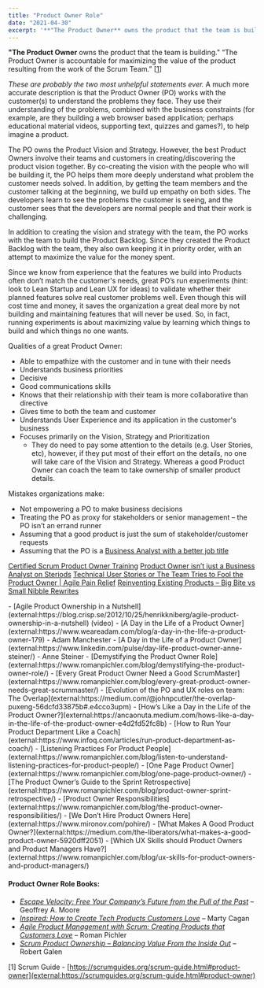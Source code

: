 ```yaml
---
title: "Product Owner Role"
date: "2021-04-30"
excerpt: '**"The Product Owner** owns the product that the team is building." “The Product Owner is'
---
```


**"The Product Owner** owns the product that the team is building." “The Product Owner is accountable for maximizing the value of the product resulting from the work of the Scrum Team.” \[[1](#footnotes)\]

_These are probably the two most unhelpful statements ever._ A much more accurate description is that the Product Owner (PO) works with the customer(s) to understand the problems they face. They use their understanding of the problems, combined with the business constraints (for example, are they building a web browser based application; perhaps educational material videos, supporting text, quizzes and games?), to help imagine a product.

The PO owns the Product Vision and Strategy. However, the best Product Owners involve their teams and customers in creating/discovering the product vision together. By co-creating the vision with the people who will be building it, the PO helps them more deeply understand what problem the customer needs solved. In addition, by getting the team members and the customer talking at the beginning, we build up empathy on both sides. The developers learn to see the problems the customer is seeing, and the customer sees that the developers are normal people and that their work is challenging.

In addition to creating the vision and strategy with the team, the PO works with the team to build the Product Backlog. Since they created the Product Backlog with the team, they also own keeping it in priority order, with an attempt to maximize the value for the money spent.

Since we know from experience that the features we build into Products often don’t match the customer's needs, great PO’s run experiments (hint: look to Lean Startup and Lean UX for ideas) to validate whether their planned features solve real customer problems well. Even though this will cost time and money, it saves the organization a great deal more by not building and maintaining features that will never be used. So, in fact, running experiments is about maximizing value by learning which things to build and which things no one wants.

Qualities of a great Product Owner:

- Able to empathize with the customer and in tune with their needs
- Understands business priorities
- Decisive
- Good communications skills
- Knows that their relationship with their team is more collaborative than directive
- Gives time to both the team and customer
- Understands User Experience and its application in the customer's business
- Focuses primarily on the Vision, Strategy and Prioritization
    - They do need to pay some attention to the details (e.g. User Stories, etc), however, if they put most of their effort on the details, no one will take care of the Vision and Strategy. Whereas a good Product Owner can coach the team to take ownership of smaller product details.

Mistakes organizations make:

- Not empowering a PO to make business decisions
- Treating the PO as proxy for stakeholders or senior management – the PO isn’t an errand runner
- Assuming that a good product is just the sum of stakeholder/customer requests
- Assuming that the PO is a [Business Analyst with a better job title](/blog/product-owner-isn-business-analyst-steroids)

[Certified Scrum Product Owner Training]((https://agilepainrelief.com/certified-scrum-product-owner-cspo-training))
[Product Owner isn’t just a Business Analyst on Steriods]((/blog/product-owner-isn-business-analyst-steroids))
[Technical User Stories or The Team Tries to Fool the Product Owner | Agile Pain Relief]((https://agilepainrelief.com/blog/scrummaster-tales-technical-user-stories-team-pull-fast-product-owner))
[Reinventing Existing Products – Big Bite vs Small Nibble Rewrites](blog/reinventing-existing-products-big-bite-vs-small-nibble-rewrites)

<HighlightBox heading="Resource Links" variant="resourceLinks">
- [Agile Product Ownership in a Nutshell](external:https://blog.crisp.se/2012/10/25/henrikkniberg/agile-product-ownership-in-a-nutshell) (video)
- [A Day in the Life of a Product Owner](external:https://www.weareadam.com/blog/a-day-in-the-life-a-product-owner-179) - Adam Manchester
- [A Day in the Life of a Product Owner](external:https://www.linkedin.com/pulse/day-life-product-owner-anne-steiner/) - Anne Steiner
- [Demystifying the Product Owner Role](external:https://www.romanpichler.com/blog/demystifying-the-product-owner-role/)
- [Every Great Product Owner Need a Good ScrumMaster](external:https://www.romanpichler.com/blog/every-great-product-owner-needs-great-scrummaster/)
- [Evolution of the PO and UX roles on team: The Overlap](external:https://medium.com/@johnpcutler/the-overlap-puxeng-56dcfd33875b#.e4cco3upm)
- [How’s Like a Day in the Life of the Product Owner?](external:https://ancaonuta.medium.com/hows-like-a-day-in-the-life-of-the-product-owner-e4d2fd52fc8b)
- [How to Run Your Product Department Like a Coach](external:https://www.infoq.com/articles/run-product-department-as-coach/)
- [Listening Practices For Product People](external:https://www.romanpichler.com/blog/listen-to-understand-listening-practices-for-product-people/)
- [One Page Product Owner](external:https://www.romanpichler.com/blog/one-page-product-owner/)
- [The Product Owner’s Guide to the Sprint Retrospective](external:https://www.romanpichler.com/blog/product-owner-sprint-retrospective/)
- [Product Owner Responsibilities](external:https://www.romanpichler.com/blog/the-product-owner-responsibilities/)
- [We Don’t Hire Product Owners Here](external:https://www.mironov.com/pohire/)
- [What Makes A Good Product Owner?](external:https://medium.com/the-liberators/what-makes-a-good-product-owner-5920dff2051)
- [Which UX Skills should Product Owners and Product Managers Have?](external:https://www.romanpichler.com/blog/ux-skills-for-product-owners-and-product-managers/)

#### Product Owner Role Books:

- _[Escape Velocity: Free Your Company’s Future from the Pull of the Past](external:https://www.amazon.com/Escape-Velocity-Free-Companys-Future/dp/0062040898/&tag=notesfromatoo-20)_ – Geoffrey A. Moore
- _[Inspired: How to Create Tech Products Customers Love](external:https://www.amazon.com/INSPIRED-Create-Tech-Products-Customers/dp/1119387507/&tag=notesfromatoo-20)_ – Marty Cagan
- [_Agile Product Management with Scrum: Creating Products that Customers Love_](external:https://www.amazon.com/Agile-Product-Management-Scrum-Addison-Wesley/dp/0321605780/&tag=notesfromatoo-20) – Roman Pichler
- _[Scrum Product Ownership – Balancing Value From the Inside Out](external:https://www.amazon.com/Scrum-Product-Ownership-Balancing-Inside/dp/0988502623/&tag=notesfromatoo-20)_ – Robert Galen

\[1\] Scrum Guide - [https://scrumguides.org/scrum-guide.html#product-owner](external:https://scrumguides.org/scrum-guide.html#product-owner)
</HighlightBox>

